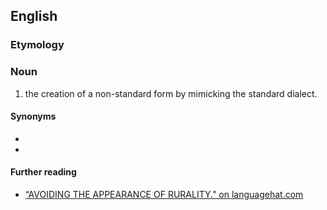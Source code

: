 ==English==

===Etymology===
{{prefix|en|hyper|urbanism}}

===Noun===
{{en-noun}}

# {{lb|en|linguistics}} the creation of a non-standard form by mimicking the standard dialect.

====Synonyms====
* {{l|en|hypercorrection}}
* {{l|en|overcorrection}}

====Further reading====
* [http://www.languagehat.com/archives/003227.php “AVOIDING THE APPEARANCE OF RURALITY.” on languagehat.com]